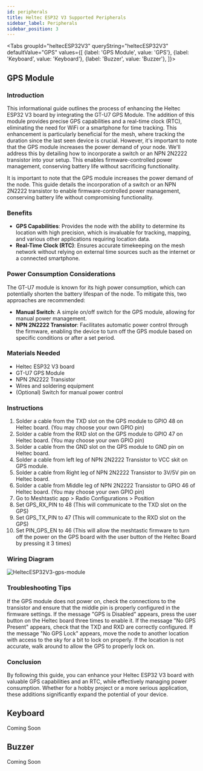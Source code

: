 ```yaml
---
id: peripherals
title: Heltec ESP32 V3 Supported Peripherals
sidebar_label: Peripherals
sidebar_position: 3
---
```



<Tabs
groupId="heltecESP32V3"
queryString="heltecESP32V3"
defaultValue="GPS"
values={[
{label: 'GPS Module', value: 'GPS'},
{label: 'Keyboard', value: 'Keyboard'},
{label: 'Buzzer', value: 'Buzzer'},
]}>
<TabItem value="GPS">

## GPS Module

### Introduction
This informational guide outlines the process of enhancing the Heltec ESP32 V3 board by integrating the GT-U7 GPS Module. The addition of this module provides precise GPS capabilities and a real-time clock (RTC), eliminating the need for WiFi or a smartphone for time tracking. This enhancement is particularly beneficial for the mesh, where tracking the duration since the last seen device is crucial.
However, it's important to note that the GPS module increases the power demand of your node. We'll address this by detailing how to incorporate a switch or an NPN 2N2222 transistor into your setup. This enables firmware-controlled power management, conserving battery life without sacrificing functionality.

It is important to note that the GPS module increases the power demand of the node. This guide details the incorporation of a switch or an NPN 2N2222 transistor to enable firmware-controlled power management, conserving battery life without compromising functionality.

### Benefits
- **GPS Capabilities**: Provides the node with the ability to determine its location with high precision, which is invaluable for tracking, mapping, and various other applications requiring location data.
- **Real-Time Clock (RTC)**: Ensures accurate timekeeping on the mesh network without relying on external time sources such as the internet or a connected smartphone.

### Power Consumption Considerations
The GT-U7 module is known for its high power consumption, which can potentially shorten the battery lifespan of the node. To mitigate this, two approaches are recommended:
 - **Manual Switch**: A simple on/off switch for the GPS module, allowing for manual power management.
 - **NPN 2N2222 Transistor**: Facilitates automatic power control through the firmware, enabling the device to turn off the GPS module based on specific conditions or after a set period.

### Materials Needed
 - Heltec ESP32 V3 board
 - GT-U7 GPS Module
 - NPN 2N2222 Transistor
 - Wires and soldering equipment
 - (Optional) Switch for manual power control

### Instructions

 1. Solder a cable from the TXD slot on the GPS module to GPIO 48 on Heltec board. (You may choose your own GPIO pin)
 2. Solder a cable from the RXD slot on the GPS module to GPIO 47 on Heltec board. (You may choose your own GPIO pin)
 3. Solder a cable from the GND slot on the GPS module to GND pin on Heltec board.
 4. Solder a cable from left leg of NPN 2N2222 Transistor to VCC skit on GPS module.
 5. Solder a cable from Right leg of NPN 2N2222 Transistor to 3V/5V pin on Heltec board.
 6. Solder a cable from Middle leg of NPN 2N2222 Transistor to GPIO 46 of Heltec board. (You may choose your own GPIO pin)
 7. Go to Meshtastic app > Radio Configurations > Position
 8. Set GPS_RX_PIN to 48 (This will communicate to the TXD slot on the GPS)
 9. Set GPS_TX_PIN to 47 (This will communicate to the RXD slot on the GPS)
 10. Set PIN_GPS_EN to 46 (This will allow the meshtastic firmware to turn off the power on the GPS board with the user button of the Heltec Board by pressing it 3 times)

### Wiring Diagram

![HeltecESP32V3-gps-module](</img/hardware/HeltecESP32V3-gps-module.webp>)

### Troubleshooting Tips

If the GPS module does not power on, check the connections to the transistor and ensure that the middle pin is properly configured in the firmware settings.
If the message "GPS is Disabled" appears, press the user button on the Heltec board three times to enable it.
If the message "No GPS Present" appears, check that the TXD and RXD are correctly configured.
If the message "No GPS Lock" appears, move the node to another location with access to the sky for a bit to lock on properly.
If the location is not accurate, walk around to allow the GPS to properly lock on.

### Conclusion

By following this guide, you can enhance your Heltec ESP32 V3 board with valuable GPS capabilities and an RTC, while effectively managing power consumption. Whether for a hobby project or a more serious application, these additions significantly expand the potential of your device.

</TabItem>
<TabItem value="Keyboard">

## Keyboard

Coming Soon

</TabItem>
<TabItem value="Buzzer">

## Buzzer

Coming Soon

</TabItem>
</Tabs>

